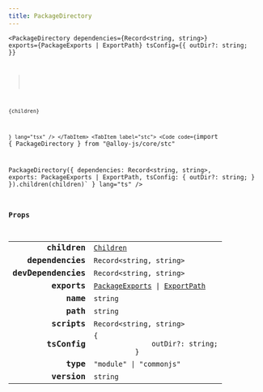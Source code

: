 ```yaml
---
title: PackageDirectory
---
```



<Tabs syncKey="component-style">
    <TabItem label="jsx">
        <Code code={`import { PackageDirectory } from "@alloy-js/core" 

<PackageDirectory 
    dependencies={Record<string, string>}
    exports={PackageExports | ExportPath}
    tsConfig={{
        outDir?: string;
    }}
>
    {children}
</PackageDirectory>`} lang="tsx" />
</TabItem>
<TabItem label="stc">
    <Code code={`import { PackageDirectory } from "@alloy-js/core/stc" 

PackageDirectory({ 
    dependencies: Record<string, string>,
    exports: PackageExports | ExportPath,
    tsConfig: {
        outDir?: string;
    }
}).children(children)` } lang="ts" />
</TabItem>
</Tabs>

### Props

<table>
  <tr>
    <td style="text-align: right;font-weight: bold;">children</td>
    <td>
      <Badge text="optional" variant="note" size="small" /> <code><a href="/reference/core/types/children/">Children</a></code>
  
  
  
  
  </td>
  </tr>
  <tr>
    <td style="text-align: right;font-weight: bold;">dependencies</td>
    <td>
      <Badge text="optional" variant="note" size="small" /> <code>Record&lt;string, string></code>
  
  
  
  
  </td>
  </tr>
  <tr>
    <td style="text-align: right;font-weight: bold;">devDependencies</td>
    <td>
      <Badge text="optional" variant="note" size="small" /> <code>Record&lt;string, string></code>
  
  
  
  
  </td>
  </tr>
  <tr>
    <td style="text-align: right;font-weight: bold;">exports</td>
    <td>
      <Badge text="optional" variant="note" size="small" /> <code><a href="/reference/typescript/types/packageexports/">PackageExports</a> | <a href="/reference/typescript/types/exportpath/">ExportPath</a></code>
  
  
  
  
  </td>
  </tr>
  <tr>
    <td style="text-align: right;font-weight: bold;">name</td>
    <td>
       <code>string</code>
  
  
  
  
  </td>
  </tr>
  <tr>
    <td style="text-align: right;font-weight: bold;">path</td>
    <td>
       <code>string</code>
  
  
  
  
  </td>
  </tr>
  <tr>
    <td style="text-align: right;font-weight: bold;">scripts</td>
    <td>
      <Badge text="optional" variant="note" size="small" /> <code>Record&lt;string, string></code>
  
  
  
  
  </td>
  </tr>
  <tr>
    <td style="text-align: right;font-weight: bold;">tsConfig</td>
    <td>
      <Badge text="optional" variant="note" size="small" /> <code>&#123;
              outDir?: string;
          &#125;</code>
  
  
  
  
  </td>
  </tr>
  <tr>
    <td style="text-align: right;font-weight: bold;">type</td>
    <td>
      <Badge text="optional" variant="note" size="small" /> <code>"module" | "commonjs"</code>
  
  
  
  
  </td>
  </tr>
  <tr>
    <td style="text-align: right;font-weight: bold;">version</td>
    <td>
       <code>string</code>
  
  
  
  
  </td>
  </tr>
</table>